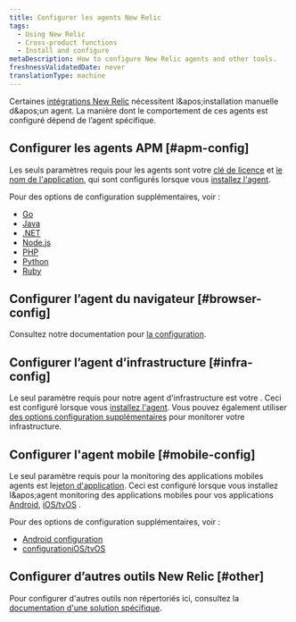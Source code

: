 ```yaml
---
title: Configurer les agents New Relic
tags:
  - Using New Relic
  - Cross-product functions
  - Install and configure
metaDescription: How to configure New Relic agents and other tools.
freshnessValidatedDate: never
translationType: machine
---
```


Certaines [intégrations New Relic](https://newrelic.com/instant-observability/) nécessitent l&amp;apos;installation manuelle d&amp;apos;un agent. La manière dont le comportement de ces agents est configuré dépend de l’agent spécifique.

## Configurer les agents APM [#apm-config]

Les seuls paramètres requis pour les agents <InlinePopover type="apm" />sont votre [clé de licence](/docs/apis/intro-apis/new-relic-api-keys/#ingest-license-key) et [le nom de l'application](/docs/apm/new-relic-apm/installation-configuration/name-your-application), qui sont configurés lorsque vous [installez l'agent](/docs/agents/manage-apm-agents/installation/install-agent).

Pour des options de configuration supplémentaires, voir :

* [Go](/docs/agents/go-agent/instrumentation/go-agent-configuration)
* [Java](/docs/agents/java-agent/configuration/java-agent-configuration-config-file)
* [.NET](/docs/agents/net-agent/installation-configuration/net-agent-configuration)
* [Node.js](/docs/agents/nodejs-agent/installation-configuration/nodejs-agent-configuration)
* [PHP](/docs/agents/php-agent/configuration/php-agent-configuration)
* [Python](/docs/agents/python-agent/installation-configuration/python-agent-configuration)
* [Ruby](/docs/agents/ruby-agent/installation-configuration/ruby-agent-configuration)

## Configurer l’agent du navigateur [#browser-config]

Consultez notre documentation pour [la configuration<InlinePopover type="browser" />](/docs/browser/new-relic-browser/configuration).

## Configurer l’agent d’infrastructure [#infra-config]

Le seul paramètre requis pour notre agent d'infrastructure est votre <InlinePopover type="licenseKey" />. Ceci est configuré lorsque vous [installez l'agent](/docs/agents/manage-apm-agents/installation/install-agent). Vous pouvez également utiliser [des options configuration supplémentaires](/docs/infrastructure/new-relic-infrastructure/configuration/configure-infrastructure-agent) pour monitorer votre infrastructure.

## Configurer l'agent mobile [#mobile-config]

Le seul paramètre requis pour la monitoring des applications mobiles agents est le[jeton d'application](/docs/mobile-monitoring/new-relic-mobile/maintenance/viewing-your-application-token). Ceci est configuré lorsque vous installez l&amp;apos;agent monitoring des applications mobiles pour vos applications [Android](/docs/mobile-monitoring/new-relic-mobile-android/get-started/introduction-new-relic-mobile-android), [iOS/tvOS](/docs/mobile-monitoring/new-relic-mobile-ios/get-started/introduction-new-relic-mobile-ios) .

Pour des options de configuration supplémentaires, voir :

* [Android configuration](/docs/mobile-monitoring/new-relic-mobile-android/api-guides/android-agent-configuration-feature-flags)
* [configurationiOS/tvOS](/docs/mobile-monitoring/new-relic-mobile-ios/api-guides/ios-agent-configuration-feature-flags)

## Configurer d’autres outils New Relic [#other]

Pour configurer d'autres outils non répertoriés ici, consultez la [documentation d'une solution spécifique](https://newrelic.com/instant-observability/).